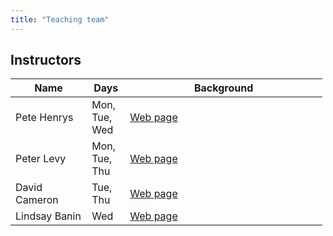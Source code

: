 ```yaml
---
title: "Teaching team"
---
```


## Instructors


+-----------------------------------+-----------------+--------------------------------------------------------------------------------------------+
| Name                              | Days            | Background                                                                                 |
+===================================+=================+============================================================================================+
| Pete Henrys                       | Mon, Tue, Wed   | [Web page](https://www.ceh.ac.uk/staff/peter-henrys)                                       |
+-----------------------------------+-----------------+--------------------------------------------------------------------------------------------+
| Peter Levy                        | Mon, Tue, Thu   | [Web page](https://www.ceh.ac.uk/staff/peter-levy)                                         |
+-----------------------------------+-----------------+--------------------------------------------------------------------------------------------+
| David Cameron                     | Tue, Thu        | [Web page](https://www.ceh.ac.uk/staff/david-cameron)                                      |
+-----------------------------------+-----------------+--------------------------------------------------------------------------------------------+
| Lindsay Banin                     | Wed             | [Web page](https://www.ceh.ac.uk/staff/lindsay-banin)                                      |
+-----------------------------------+-----------------+--------------------------------------------------------------------------------------------+
